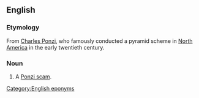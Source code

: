 ==English==
{{wikipedia|Ponzi scheme}}

===Etymology===
From [[w:Charles Ponzi|Charles Ponzi]], who famously conducted a pyramid scheme in [[North America]] in the early twentieth century.

===Noun===
{{en-noun|head=[[Ponzi]] [[scheme]]}}

# A [[Ponzi scam]].
<!--Any pyramid scheme, or a particular kind? They are virtually synonymous it seems-->
<!--Is Ponzi capitalised? 98/ first 100 raw b.g.c. hits are for capitalized Ponzi.-->

[[Category:English eponyms]]